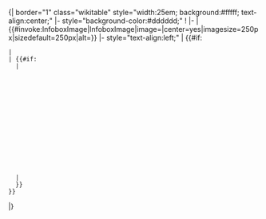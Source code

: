 <includeonly>{| border="1" class="wikitable" style="width:25em; background:#fffff; text-align:center;"
|- style="background-color:#dddddd;"
! {{{map_header|}}}
|-
| {{#invoke:InfoboxImage|InfoboxImage|image={{{map|}}}|center=yes|imagesize=250px|sizedefault=250px|alt={{{map_alt|}}}}}
|- style="text-align:left;"
| {{#if:{{{map_caption|}}}
 | {{{map_caption}}}
 | {{#if:{{{detailed_legend|}}}
   | {{legend|#2AFF2A|支持 60–62.5%}}
     {{legend|#55FF55|支持 57.5–60%}}
     {{legend|#80FF80|支持 55–57.5%}}
     {{legend|#AAFFAA|支持 52.5–55%}}
     {{legend|#D5FFD5|支持 50–52.5%}}
     {{legend|#FFD5D5|反對 50–52.5%}}
     {{legend|#FFAAAA|反對 52.5–55%}}
     {{legend|#FF8080|反對 55–57.5%}}
     {{legend|#FF5555|反對 57.5–60%}}
     {{legend|#FF2A2A|反對 60–62.5%}}
     {{legend|#FF0000|反對 62.5–65%}}
     {{legend|#D40000|反對 65–67.5%}}
     {{legend|#AA0000|反對 67.5–70%}}
     {{legend|#800000|反對 70–72.5%}}
     {{legend|#550000|反對 72.5–75%}}
     {{legend|#2B0000|反對 >75%}}
   | {{center|{{legend inline|{{{legend_yes|#24B14C}}}|{{{yes_text|支持}}}}} &nbsp; {{legend inline|{{{legend_no|#DF0A24}}}|{{{no_text|反對}}}}}}}
   }}
 }}
|}</includeonly><noinclude>
{{documentation|content=
This subtemplate of {{tl|{{BASEPAGENAME}}}} is used to generate the referendum results map with legend.  It should not be used directly.
== Examples ==
:<code><nowiki>{{Infobox referendum/map|map=Missing map.svg|map_header=Results by county}}</nowiki></code>
{{Infobox referendum/map|map=Missing map.svg|map_header=Results by county}}
:<code><nowiki>{{Infobox referendum/map|map=Missing map.svg|map_header=Results by county|detailed_legend=yes}}</nowiki></code>
{{Infobox referendum/map|map=Missing map.svg|map_header=Results by county|detailed_legend=yes}}
:<code><nowiki>{{Infobox referendum/map|map=Missing map.svg|map_header=Results by county|legend_yes=red|legend_no=blue}}</nowiki></code>
{{Infobox referendum/map|map=Missing map.svg|map_header=Results by county|legend_yes=red|legend_no=blue}}
:<code><nowiki>{{Infobox referendum/map|map=Missing map.svg|map_header=Results by county|map_caption=caption}}</nowiki></code>
{{Infobox referendum/map|map=Missing map.svg|map_header=Results by county|map_caption=Caption}}
}}</noinclude>